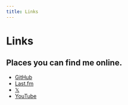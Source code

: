 ```yaml
---
title: Links
---
```


# Links

## Places you can find me online.

- [GitHub](https://github.com/kristianfreeman)
- [Last.fm](https://last.fm/user/kristianfr)
- [𝕏](https://x.com/kristianf_)
- [YouTube](https://kristianf.dev/youtube)
